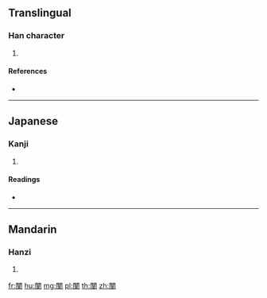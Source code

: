 {{character info/new}}
==Translingual==

===Han character===
{{Han char|rn=169|rad=門|as=08|sn=16|four=77404|canj=ANAYK}}

# {{defn|Han|sort=門08}}

====References====
* {{Han ref|kx=1337.080|dkj=41375|hdz=74304.090|uh=95BA|ud=38330|bh=EC4A|bd=60490}}

----

==Japanese==

===Kanji===
{{ja-kanji|grade=|rs=門08}}

# {{defn|lang=ja|sort=門08}}

====Readings====
* {{ja-readings|on=[[べん]] (ben), [[みん]] (min)|kun=|nanori=}}

----

==Mandarin==

===Hanzi===
{{cmn-hanzi|pin=[[mín]] ([[min2]])|wg=min<sup>2</sup>}}

# {{defn|lang=cmn|sort=門08}}

[[fr:閺]]
[[hu:閺]]
[[mg:閺]]
[[pl:閺]]
[[th:閺]]
[[zh:閺]]